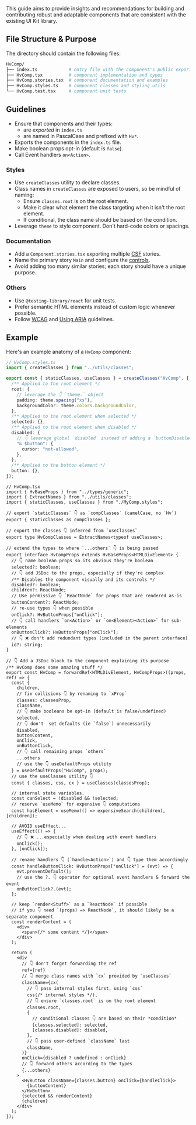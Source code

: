 
<Meta title="Overview/Community/Component Guidelines" />

<Title>Component Guidelines</Title>

This guide aims to provide insights and recommendations for building and contributing
robust and adaptable components that are consistent with the existing UI Kit library.

## File Structure & Purpose

The directory should contain the following files:

```sh
HvComp/
├── index.ts            # entry file with the component's public exports
├── HvComp.tsx          # component implementation and types
├── HvComp.stories.tsx  # component documentation and examples
├── HvComp.styles.ts    # component classes and styling utils
└── HvComp.test.tsx     # component unit tests
```

## Guidelines

- Ensure that components and their types:
  - are _exported_ in `index.ts`
  - are named in PascalCase and prefixed with `Hv*`.
- Exports the components in the `index.ts` file.
- Make boolean props opt-in (default is `false`).
- Call Event handlers `on<Action>`.

### Styles

- Use `createClasses` utility to declare classes.
- Class names in `createClasses` are exposed to users, so be mindful of naming:
  - Ensure `classes.root` is on the root element.
  - Make it clear what element the class targeting when it isn't the root element.
  - If conditional, the class name should be based on the condition.
- Leverage `theme` to style component. Don't hard-code colors or spacings.

### Documentation

- Add a `Component.stories.tsx` exporting multiple [CSF](https://storybook.js.org/docs/react/api/csf) stories.
- Name the primary story `Main` and configure the [controls](https://storybook.js.org/docs/react/essentials/controls).
- Avoid adding too many similar stories; each story should have a unique purpose.

### Others

- Use `@testing-library/react` for unit tests.
- Prefer semantic HTML elements instead of custom logic whenever possible.
- Follow [WCAG](https://www.w3.org/TR/WCAG21/) and [Using ARIA](https://www.w3.org/TR/using-aria/) guidelines.

## Example

Here's an example anatomy of a `HvComp` component:

```ts
// HvComp.styles.ts
import { createClasses } from "../utils/classes";

export const { staticClasses, useClasses } = createClasses("HvComp", {
  /** Applied to the root element */
  root: {
    // leverage the 👇 `theme.` object
    padding: theme.spacing("xs"),
    backgroundColor: theme.colors.backgroundColor,
  },
  /** Applied to the root element when selected */
  selected: {},
  /** Applied to the root element when disabled */
  disabled: {
    // 👇 leverage global `disabled` instead of adding a `buttonDisabled`
    "& $button": {
      cursor: "not-allowed",
    },
  },
  /** Applied to the button element */
  button: {},
});
```

```tsx
// HvComp.tsx
import { HvBaseProps } from "../types/generic";
import { ExtractNames } from "../utils/classes";
import { staticClasses, useClasses } from "./MyComp.styles";

// export `staticClasses` 👇 as `compClasses` (camelCase, no `Hv`)
export { staticClasses as compClasses };

// export the classes 👇 inferred from `useClasses`
export type HvCompClasses = ExtractNames<typeof useClasses>;

// extend the types to where `...others` 👇 is being passed
export interface HvCompProps extends HvBaseProps<HTMLDivElement> {
  // 👇 name boolean props so its obvious they're boolean
  selected?: boolean;
  // 👇 add JSDoc to the props, especially if they're complex
  /** Disables the component visually and its controls */
  disabled?: boolean;
  children?: ReactNode;
  // Use permissive 👇 `ReactNode` for props that are rendered as-is
  buttonContent?: ReactNode;
  // re-use types 👇 when possible
  onClick?: HvButtonProps["onClick"];
  // 👇 call handlers `on<Action>` or `on<Element><Action>` for sub-elements
  onButtonClick?: HvButtonProps["onClick"];
  // 👇 ❌ don't add redundant types (included in the parent interface)
  id?: string;
}

// 👇 Add a JSDoc block to the component explaining its purpose
/** HvComp does some amazing stuff */
export const HvComp = forwardRef<HTMLDivElement, HvCompProps>((props, ref) => {
  const {
    children,
    // fix collisions 👇 by renaming to `xProp`
    classes: classesProp,
    className,
    // 👇 make booleans be opt-in (default is false/undefined)
    selected,
    // 👇 don't  set defaults (ie `false`) unnecessarily
    disabled,
    buttonContent,
    onClick,
    onButtonClick,
    // 👇 call remaining props `others`
    ...others
    // use the 👇 useDefaultProps utility
  } = useDefaultProps("HvComp", props);
  // use the useClasses utility 👇
  const { classes, css, cx } = useClasses(classesProp);

  // internal state variables.
  const canSelect = !disabled && !selected;
  // reserve `useMemo` for expensive 👇 computations
  const hasElement = useMemo(() => expensiveSearch(children), [children]);

  // AVOID useEffect...
  useEffect(() => {
    // 👇 ❌ ...especially when dealing with event handlers
    onClick();
  }, [onClick]);

  // rename handlers 👇 (`handle<Action>`) and 👇 type them accordingly
  const handleButtonClick: HvButtonProps["onClick"] = (evt) => {
    evt.preventDefault();
    // use the ?. 👇 operator for optional event handlers & forward the event
    onButtonClick?.(evt);
  };

  // keep `render<Stuff>` as a `ReactNode` if possible
  // if you 👇 need `(props) => ReactNode`, it should likely be a separate component
  const renderContent = (
    <div>
      <span>{/* some content */}</span>
    </div>
  );

  return (
    <div
      // 👇 don't forget forwarding the ref
      ref={ref}
      // 👇 merge class names with `cx` provided by `useClasses`
      className={cx(
        // 👇 pass internal styles first, using `css`
        css(/* internal styles */),
        // 👇 ensure `classes.root` is on the root element
        classes.root,
        {
          // conditional classes 👇 are based on their *condition*
          [classes.selected]: selected,
          [classes.disabled]: disabled,
        },
        // 👇 pass user-defined `className` last
        className,
      )}
      onClick={disabled ? undefined : onClick}
      // 👇 forward others according to the types
      {...others}
    >
      <HvButton className={classes.button} onClick={handleClick}>
        {buttonContent}
      </HvButton>
      {selected && renderContent}
      {children}
    </div>
  );
});
```

